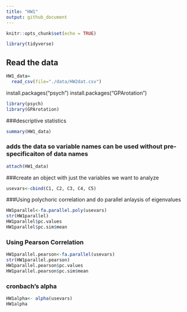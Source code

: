 ```yaml
---
title: "HW1"
output: github_document
---
```


```r
knitr::opts_chunk$set(echo = TRUE)

library(tidyverse)

```

## Read the data 
```r
HW1_data=
  read_csv(file="./data/HW2dat.csv")
```
install.packages("psych")
install.packages("GPArotation")

```r
library(psych)
library(GPArotation)
```

###descriptive statistics 
```r
summary(HW1_data)
```

### adds the data so variable names can be used without pre-specificaiton of data names
```r
attach(HW1_data)
```

###create an object with just the variables we want to analyze
```r
usevars<-cbind(C1, C2, C3, C4, C5)
```

###Using polychoric correlation and do parallel anlaysis of eigenvalues
```r
HW1parallel<-fa.parallel.poly(usevars)
str(HW1parallel)
HW1parallel$pc.values
HW1parallel$pc.sim$mean
```
### Using Pearson Correlation
```r
HW1parallel.pearson<-fa.parallel(usevars)
str(HW1parallel.pearson)
HW1parallel.pearson$pc.values
HW1parallel.pearson$pc.sim$mean
```
### cronbach's alpha
```r
HW1alpha<- alpha(usevars)
HW1alpha
```

